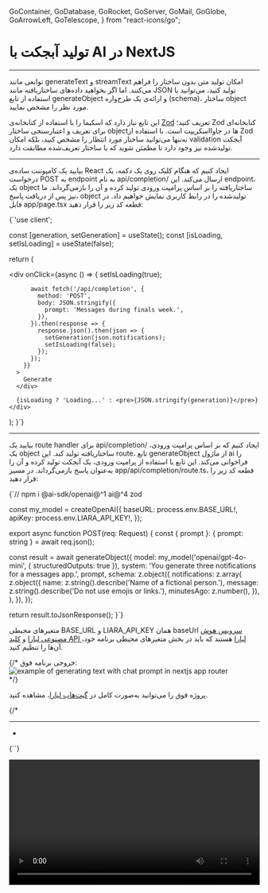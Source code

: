  GoContainer,
  GoDatabase,
  GoRocket,
  GoServer,
  GoMail,
  GoGlobe,
  GoArrowLeft,
  GoTelescope,
} from "react-icons/go";


<Layout>
<Head>
<title>مستندات تولید آبجکت با AI در NextJS - لیارا</title>
<meta property="og:title" content="مستندات خدمات رایانش ابری لیارا" />
<meta property="og:description" content="مستندات مربوط به آشنایی با نحوه تولید object یا آبجکت (شی) با استفاده از سرویس هوش مصنوعی لیارا و فریم‌ورک NextJS"  />
</Head>


#  تولید آبجکت با AI در NextJS
<hr className="mb-2" />

توابعی مانند <Important>generateText</Important> و <Important>streamText</Important> امکان تولید متن بدون ساختار را فراهم می‌کنند.
اما اگر بخواهید داده‌های ساختاریافته مانند <Important>JSON</Important> تولید کنید، می‌توانید با استفاده از تابع <Important>generateObject</Important> و ارائه‌ی یک طرح‌واره (schema)، ساختار object مورد نظر را مشخص نمایید.

<div className="h-2" />
این تابع نیاز دارد که اسکیما را با استفاده از کتابخانه‌ی <a href="https://zod.dev" className="text-[#2196f3]">Zod</a> تعریف کنید؛ Zod کتابخانه‌ای برای تعریف و اعتبارسنجی ساختار objectها در جاوااسکریپت است.
با استفاده از Zod نه‌تنها می‌توانید ساختار مورد انتظار را مشخص کنید، بلکه امکان validation آبجکت تولیدشده نیز وجود دارد تا مطمئن شوید که با ساختار تعریف‌شده مطابقت دارد.

<hr className="mb-2" />
<Section id='client' title='کلاینت' />

بیایید یک کامپوننت ساده‌ی React ایجاد کنیم که هنگام کلیک روی یک دکمه، یک درخواست POST به endpoint به نام  <Important>api/completion/</Important> ارسال می‌کند.
این endpoint، یک object ساختاریافته را بر اساس پرامپت ورودی تولید کرده و آن را بازمی‌گرداند.
ما نیز پس از دریافت پاسخ، object تولیدشده را در رابط کاربری نمایش خواهیم داد.
در فایل <Important>app/page.tsx</Important> قطعه کد زیر را قرار دهید: 

<div className="h-2" />
<div dir='ltr'>
    <Highlight className="js">
        {`'use client';


  const [generation, setGeneration] = useState();
  const [isLoading, setIsLoading] = useState(false);

  return (
    <div>
      <div
        onClick={async () => {
          setIsLoading(true);

          await fetch('/api/completion', {
            method: 'POST',
            body: JSON.stringify({
              prompt: 'Messages during finals week.',
            }),
          }).then(response => {
            response.json().then(json => {
              setGeneration(json.notifications);
              setIsLoading(false);
            });
          });
        }}
      >
        Generate
      </div>

      {isLoading ? 'Loading...' : <pre>{JSON.stringify(generation)}</pre>}
    </div>
  );
}`}
    </Highlight>
</div>

<hr className="mb-2" />
<Section id='server' title='سرور' />


بیایید یک route handler برای <Important>api/completion/</Important> ایجاد کنیم که بر اساس پرامپت ورودی، یک object ساختاریافته تولید کند.
این route، تابع <Important>generateObject</Important> از ماژول <Important>ai</Important> را فراخوانی می‌کند.
این تابع با استفاده از پرامپت ورودی، یک آبجکت تولید کرده و آن را به‌عنوان پاسخ بازمی‌گرداند.
در مسیر <Important>app/api/completion/route.ts</Important>، قطعه کد زیر را قرار دهید: 


<div className="h-2" />
<div dir='ltr'>
    <Highlight className="js">
        {`// npm i @ai-sdk/openai@^1 ai@^4 zod


const my_model = createOpenAI({
  baseURL: process.env.BASE_URL!,
  apiKey: process.env.LIARA_API_KEY!,
});

export async function POST(req: Request) {
  const { prompt }: { prompt: string } = await req.json();

  const result = await generateObject({
    model: my_model('openai/gpt-4o-mini', { structuredOutputs: true }),
    system: 'You generate three notifications for a messages app.',
    prompt,
    schema: z.object({
      notifications: z.array(
        z.object({
          name: z.string().describe('Name of a fictional person.'),
          message: z.string().describe('Do not use emojis or links.'),
          minutesAgo: z.number(),
        }),
      ),
    }),
  });

  return result.toJsonResponse();
}`}
    </Highlight>
</div>
<div className="h-2" />

<Alert variant="info">
<p>
متغیرهای محیطی <Important>BASE_URL</Important> و <Important>LIARA_API_KEY</Important> همان baseUrl <a href="https://liara.ir/products/ai/" className="text-[#2196f3]">سرویس هوش مصنوعی لیارا</a> و <a href="/references/api/about/#api-access-key" className="text-[#2196f3]">کلید API لیارا</a> هستند که باید در بخش متغیرهای محیطی برنامه خود، آن‌ها را تنظیم کنید. 
</p>
</Alert>
<div className="h-2" />
{/* 
خروجی برنامه فوق: 

<div className="h-2" />  
<img src="https://media.liara.ir/ai/ai-sdk/cookbook/nextjs/generate-text-with-chat-prompt.png" alt="example of generating text with chat prompt in nextjs app router"/>
<div className="h-2" />   */}

<Alert variant="success">
<p>
پروژه فوق را می‌توانید به‌صورت کامل در <a href="https://github.com/liara-cloud/ai-sdk-examples/tree/master/NextJS/generate-object" className="text-[#2196f3]">گیت‌هاب لیارا</a>، مشاهده کنید. 
</p>
</Alert>

{/* 

<Important>
</Important>
<hr className="mb-2" />
<Section id='' title='' />
<div className="h-2" />
<ul>
<li></li>
</ul>
<div className="h-2" />
<div dir='ltr'>
    <Highlight className="js">
        {``}
    </Highlight>
</div>
<div className="h-2" />

<div className="h-2" />  
<img src="https://media.liara.ir/" alt=""/>
<div className="h-2" />  


<video
  src="https://media.liara.ir/"
  controls="controls"
  className="block w-full"
  width="100%"
/> */}

</Layout>